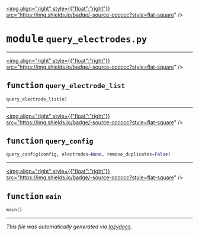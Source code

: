<!-- markdownlint-disable -->

<a href="https://github.com/braingeneers/braindance/blob/main/braindance/core/maxwell/query_electrodes.py#L0"><img align="right" style={{"float":"right"}} src="https://img.shields.io/badge/-source-cccccc?style=flat-square" /></a>

# <kbd>module</kbd> `query_electrodes.py`





---

<a href="https://github.com/braingeneers/braindance/blob/main/braindance/core/maxwell/query_electrodes.py#L12"><img align="right" style={{"float":"right"}} src="https://img.shields.io/badge/-source-cccccc?style=flat-square" /></a>

## <kbd>function</kbd> `query_electrode_list`

```python
query_electrode_list(e)
```






---

<a href="https://github.com/braingeneers/braindance/blob/main/braindance/core/maxwell/query_electrodes.py#L26"><img align="right" style={{"float":"right"}} src="https://img.shields.io/badge/-source-cccccc?style=flat-square" /></a>

## <kbd>function</kbd> `query_config`

```python
query_config(config, electrodes=None, remove_duplicates=False)
```






---

<a href="https://github.com/braingeneers/braindance/blob/main/braindance/core/maxwell/query_electrodes.py#L66"><img align="right" style={{"float":"right"}} src="https://img.shields.io/badge/-source-cccccc?style=flat-square" /></a>

## <kbd>function</kbd> `main`

```python
main()
```








---

_This file was automatically generated via [lazydocs](https://github.com/ml-tooling/lazydocs)._

